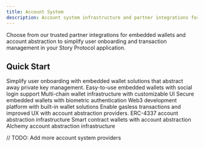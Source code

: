 ```yaml
---
title: Account System
description: Account system infrastructure and partner integrations for Story Protocol
---
```



<Info>
  Choose from our trusted partner integrations for embedded wallets and account
  abstraction to simplify user onboarding and transaction management in your
  Story Protocol application.
</Info>

## Quick Start

<Tabs>
<Tab title="Embedded Wallets">
Simplify user onboarding with embedded wallet solutions that abstract away private key management.

<CardGroup cols={2}>
<Card title="Privy" icon="key" href="https://privy.io">
Easy-to-use embedded wallets with social login support
</Card>
<Card title="Dynamic" icon="wallet" href="https://dynamic.xyz">
Multi-chain wallet infrastructure with customizable UI
</Card>
<Card title="Tomo" icon="shield" href="https://tomo.inc">
Secure embedded wallets with biometric authentication
</Card>
<Card title="Thirdweb" icon="cube" href="https://thirdweb.com">
Web3 development platform with built-in wallet solutions
</Card>
</CardGroup>
</Tab>

<Tab title="Account Abstraction">
Enable gasless transactions and improved UX with account abstraction providers.

<CardGroup cols={2}>
<Card title="Pimlico" icon="gas-pump" href="https://pimlico.io">
ERC-4337 account abstraction infrastructure
</Card>
<Card title="ZeroDev" icon="code" href="https://zerodev.app">
Smart contract wallets with account abstraction
</Card>
<Card title="Alchemy" icon="triangle" href="https://alchemy.com">
Alchemy account abstraction infrastructure
</Card>
</CardGroup>
</Tab>
</Tabs>

// TODO: Add more account system providers